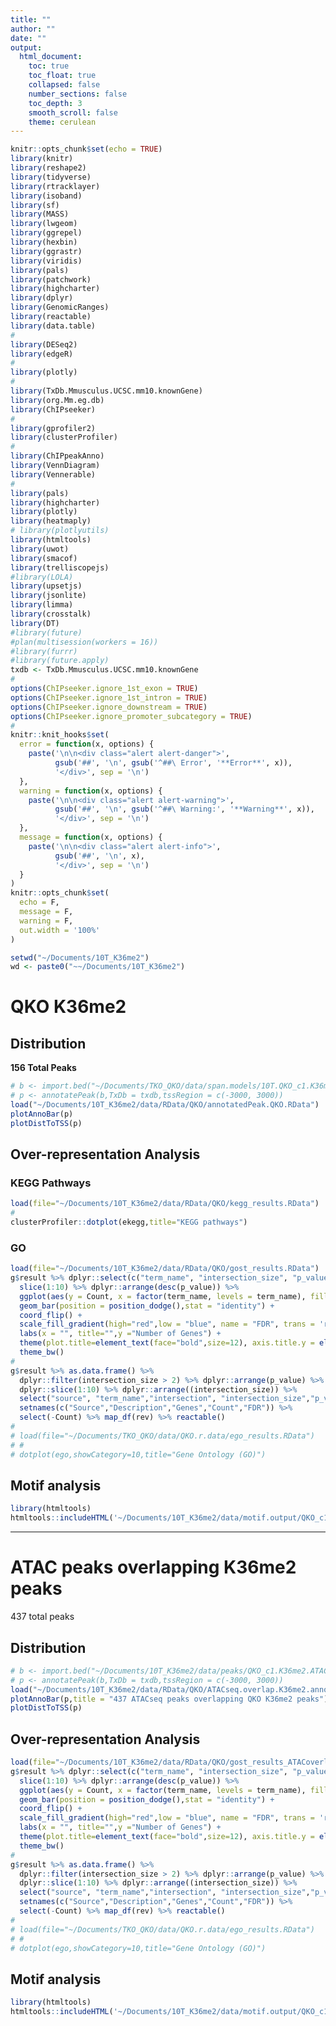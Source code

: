 ```yaml
---
title: ""
author: ""
date: ""
output:
  html_document:
    toc: true
    toc_float: true
    collapsed: false
    number_sections: false
    toc_depth: 3
    smooth_scroll: false
    theme: cerulean
---
```


```r
knitr::opts_chunk$set(echo = TRUE)
library(knitr)
library(reshape2)
library(tidyverse)
library(rtracklayer)
library(isoband)
library(sf)
library(MASS)
library(lwgeom)
library(ggrepel)
library(hexbin)
library(ggrastr)
library(viridis)
library(pals)
library(patchwork)
library(highcharter)
library(dplyr)
library(GenomicRanges)
library(reactable)
library(data.table)
#
library(DESeq2)
library(edgeR)
#
library(plotly)
#
library(TxDb.Mmusculus.UCSC.mm10.knownGene)
library(org.Mm.eg.db)
library(ChIPseeker)
#
library(gprofiler2)
library(clusterProfiler)
#
library(ChIPpeakAnno)
library(VennDiagram)
library(Vennerable)
#
library(pals)
library(highcharter)
library(plotly)
library(heatmaply)
# library(plotlyutils)
library(htmltools)
library(uwot)
library(smacof)
library(trelliscopejs)
#library(LOLA)
library(upsetjs)
library(jsonlite)
library(limma)
library(crosstalk)
library(DT)
#library(future)
#plan(multisession(workers = 16))
#library(furrr)
#library(future.apply)
txdb <- TxDb.Mmusculus.UCSC.mm10.knownGene
#
options(ChIPseeker.ignore_1st_exon = TRUE)
options(ChIPseeker.ignore_1st_intron = TRUE)
options(ChIPseeker.ignore_downstream = TRUE)
options(ChIPseeker.ignore_promoter_subcategory = TRUE)
#
knitr::knit_hooks$set(
  error = function(x, options) {
    paste('\n\n<div class="alert alert-danger">',
          gsub('##', '\n', gsub('^##\ Error', '**Error**', x)),
          '</div>', sep = '\n')
  },
  warning = function(x, options) {
    paste('\n\n<div class="alert alert-warning">',
          gsub('##', '\n', gsub('^##\ Warning:', '**Warning**', x)),
          '</div>', sep = '\n')
  },
  message = function(x, options) {
    paste('\n\n<div class="alert alert-info">',
          gsub('##', '\n', x),
          '</div>', sep = '\n')
  }
)
knitr::opts_chunk$set(
  echo = F,
  message = F,
  warning = F,
  out.width = '100%'
)
```

```r
setwd("~/Documents/10T_K36me2")
wd <- paste0("~~/Documents/10T_K36me2")
```

# QKO K36me2

## Distribution

<b> 156 Total Peaks </b>

```r
# b <- import.bed("~/Documents/TKO_QKO/data/span.models/10T.QKO_c1.K36me2.final.peaks.bed")
# p <- annotatePeak(b,TxDb = txdb,tssRegion = c(-3000, 3000))
load("~/Documents/10T_K36me2/data/RData/QKO/annotatedPeak.QKO.RData")
plotAnnoBar(p)
plotDistToTSS(p)
```

## Over-representation Analysis {.tabset}

### KEGG Pathways
```r
load(file="~/Documents/10T_K36me2/data/RData/QKO/kegg_results.RData")
#
clusterProfiler::dotplot(ekegg,title="KEGG pathways")
```

### GO
```r
load(file="~/Documents/10T_K36me2/data/RData/QKO/gost_results.RData")
g$result %>% dplyr::select(c("term_name", "intersection_size", "p_value")) %>% setnames(c("term_name","Count","p_value")) %>% dplyr::filter(Count > 10) %>% dplyr::arrange(p_value) %>%
  slice(1:10) %>% dplyr::arrange(desc(p_value)) %>%
  ggplot(aes(y = Count, x = factor(term_name, levels = term_name), fill = (p_value))) + 
  geom_bar(position = position_dodge(),stat = "identity") +
  coord_flip() +
  scale_fill_gradient(high="red",low = "blue", name = "FDR", trans = 'reverse') +
  labs(x = "", title="",y ="Number of Genes") + 
  theme(plot.title=element_text(face="bold",size=12), axis.title.y = element_text(size=10,face="bold"),axis.text.y = element_text(face = "bold",size = 8,colour = "black")) +
  theme_bw()
#
g$result %>% as.data.frame() %>%
  dplyr::filter(intersection_size > 2) %>% dplyr::arrange(p_value) %>%
  dplyr::slice(1:10) %>% dplyr::arrange((intersection_size)) %>%
  select("source", "term_name","intersection", "intersection_size","p_value") %>%
  setnames(c("Source","Description","Genes","Count","FDR")) %>%
  select(-Count) %>% map_df(rev) %>% reactable()
#
# load(file="~/Documents/TKO_QKO/data/QKO.r.data/ego_results.RData")
# #
# dotplot(ego,showCategory=10,title="Gene Ontology (GO)")
```

## Motif analysis

```r
library(htmltools)
htmltools::includeHTML('~/Documents/10T_K36me2/data/motif.output/QKO_c1.K36me2/knownResults.html')
```

---

# ATAC peaks overlapping K36me2 peaks

437 total peaks

## Distribution
```r
# b <- import.bed("~/Documents/10T_K36me2/data/peaks/QKO_c1.K36me2.ATAC.bed")
# p <- annotatePeak(b,TxDb = txdb,tssRegion = c(-3000, 3000))
load("~/Documents/10T_K36me2/data/RData/QKO/ATACseq.overlap.K36me2.annotatedPeak.RData")
plotAnnoBar(p,title = "437 ATACseq peaks overlapping QKO K36me2 peaks")
plotDistToTSS(p)
```

## Over-representation Analysis
```r
load(file="~/Documents/10T_K36me2/data/RData/QKO/gost_results_ATACoverlappingK36me2.RData")
g$result %>% dplyr::select(c("term_name", "intersection_size", "p_value")) %>% setnames(c("term_name","Count","p_value")) %>% dplyr::filter(Count > 10) %>% dplyr::arrange(p_value) %>%
  slice(1:10) %>% dplyr::arrange(desc(p_value)) %>%
  ggplot(aes(y = Count, x = factor(term_name, levels = term_name), fill = (p_value))) + 
  geom_bar(position = position_dodge(),stat = "identity") +
  coord_flip() +
  scale_fill_gradient(high="red",low = "blue", name = "FDR", trans = 'reverse') +
  labs(x = "", title="",y ="Number of Genes") + 
  theme(plot.title=element_text(face="bold",size=12), axis.title.y = element_text(size=10,face="bold"),axis.text.y = element_text(face = "bold",size = 8,colour = "black")) +
  theme_bw()
#
g$result %>% as.data.frame() %>%
  dplyr::filter(intersection_size > 2) %>% dplyr::arrange(p_value) %>%
  dplyr::slice(1:10) %>% dplyr::arrange((intersection_size)) %>%
  select("source", "term_name","intersection", "intersection_size","p_value") %>%
  setnames(c("Source","Description","Genes","Count","FDR")) %>%
  select(-Count) %>% map_df(rev) %>% reactable()
#
# load(file="~/Documents/TKO_QKO/data/QKO.r.data/ego_results.RData")
# #
# dotplot(ego,showCategory=10,title="Gene Ontology (GO)")
```

## Motif analysis

```r
library(htmltools)
htmltools::includeHTML('~/Documents/10T_K36me2/data/motif.output/QKO_c1.overlapATAC.longer.merged.sizeGiven/knownResults.html')
```
